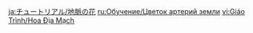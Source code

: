 {{Tutorial
|title    = Ley Line Blossom
|subtitle = Important Message
|type     = System
|icon     = Icon Tutorial Important.png
|about    = Ley Line Blossom
|image1   = Tutorial System Ley Line Blossom.png
|text1    = Ley Line openings that are generated in response to someone's will. {{Color|help|Touch the opening and defeat all opponents}} to reveal a Ley Line Blossom. You may spend Original Resin to receive extravagant treasures.
|sort     = 4012
}}
<noinclude>
<!-- interwikis -->
[[ja:チュートリアル/地脈の花]]
[[ru:Обучение/Цветок артерий земли]]
[[vi:Giáo Trình/Hoa Địa Mạch]]
</noinclude>